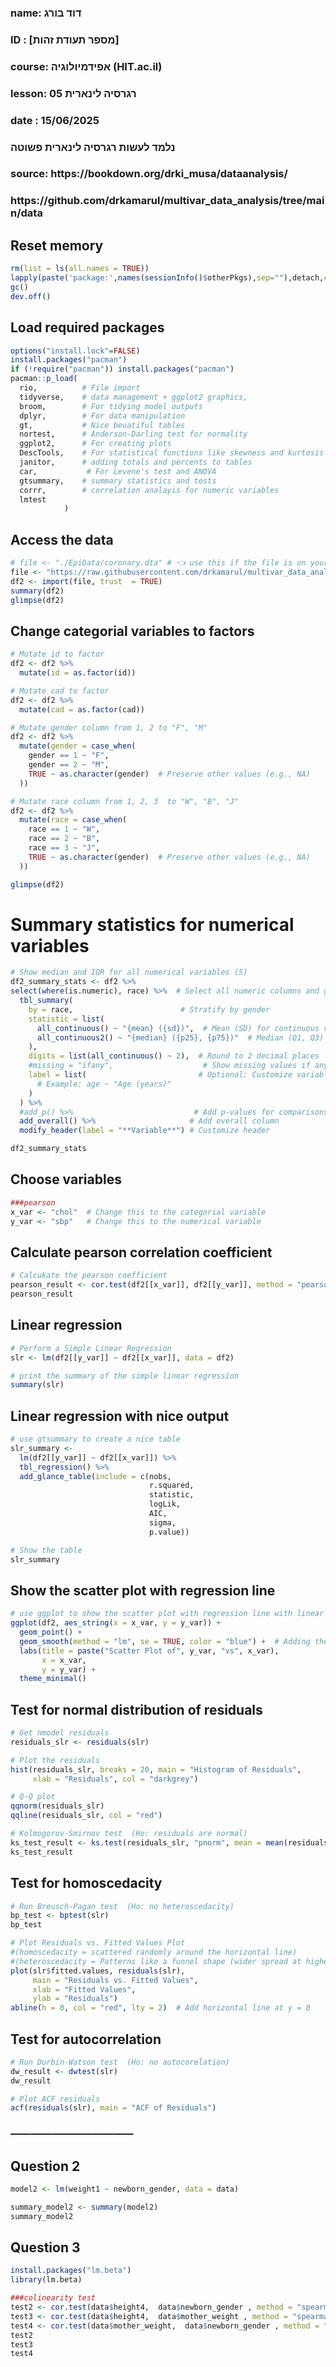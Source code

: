 ###
### name: דוד בורג
### ID  : [מספר תעודת זהות]
### course: אפידמיולוגיה (HIT.ac.il)
### lesson: רגרסיה לינארית 05   
### date  : 15/06/2025
###  
### נלמד לעשות רגרסיה לינארית פשוטה
###
### source:  https://bookdown.org/drki_musa/dataanalysis/
###          https://github.com/drkamarul/multivar_data_analysis/tree/main/data


## Reset memory
```{r setup-packages, include = FALSE}
rm(list = ls(all.names = TRUE))
lapply(paste('package:',names(sessionInfo()$otherPkgs),sep=""),detach,character.only=TRUE,unload=TRUE,force=TRUE)
gc()
dev.off()
```

## Load required packages
```{r load-packages, include = FALSE}
options("install.lock"=FALSE)
install.packages("pacman")
if (!require("pacman")) install.packages("pacman")
pacman::p_load(
  rio,          # File import
  tidyverse,    # data management + ggplot2 graphics, 
  broom,        # For tidying model outputs
  dplyr,        # For data manipulation
  gt,           # Nice beuatiful tables
  nortest,      # Anderson-Darling test for normality
  ggplot2,      # For creating plots
  DescTools,    # For statistical functions like skewness and kurtosis
  janitor,      # adding totals and percents to tables
  car,           # For Levene's test and ANOVA
  gtsummary,    # summary statistics and tests
  corrr,        # correlation analayis for numeric variables
  lmtest
            )
```

## Access the data
```{r read-data, echo = TRUE}
# file <- "./EpiData/coronary.dta" # 👈 use this if the file is on your computer
file <- "https://raw.githubusercontent.com/drkamarul/multivar_data_analysis/refs/heads/main/data/coronary.dta"
df2 <- import(file, trust  = TRUE)
summary(df2)
glimpse(df2)
```

## Change categorial variables to factors
```{r cat-to-factor, echo = TRUE}
# Mutate id to factor
df2 <- df2 %>%
  mutate(id = as.factor(id))

# Mutate cad to factor
df2 <- df2 %>%
  mutate(cad = as.factor(cad))

# Mutate gender column from 1, 2 to "F", "M"
df2 <- df2 %>%
  mutate(gender = case_when(
    gender == 1 ~ "F",
    gender == 2 ~ "M",
    TRUE ~ as.character(gender)  # Preserve other values (e.g., NA)
  ))

# Mutate race column from 1, 2, 3  to "W", "B", "J"
df2 <- df2 %>%
  mutate(race = case_when(
    race == 1 ~ "W",
    race == 2 ~ "B",
    race == 3 ~ "J",
    TRUE ~ as.character(gender)  # Preserve other values (e.g., NA)
  ))

glimpse(df2)
```

# Summary statistics for numerical variables
```{r summary-stats, echo = TRUE}
# Show median and IQR for all numerical variables (5)
df2_summary_stats <- df2 %>%
select(where(is.numeric), race) %>%  # Select all numeric columns and gender
  tbl_summary(
    by = race,                        # Stratify by gender
    statistic = list(
      all_continuous() ~ "{mean} ({sd})",  # Mean (SD) for continuous variables
      all_continuous2() ~ "{median} ({p25}, {p75})"  # Median (Q1, Q3) for non-normal
    ),
    digits = list(all_continuous() ~ 2),  # Round to 2 decimal places
    #missing = "ifany",                    # Show missing values if any
    label = list(                         # Optional: Customize variable labels
      # Example: age ~ "Age (years)"
    )
  ) %>%
  #add_p() %>%                           # Add p-values for comparisons
  add_overall() %>%                     # Add overall column
  modify_header(label = "**Variable**") # Customize header

df2_summary_stats
```

## Choose variables
```{r choose-vars, echo = TRUE}
###pearson
x_var <- "chol"  # Change this to the categorial variable
y_var <- "sbp"   # Change this to the numerical variable
```

## Calculate pearson correlation coefficient
```{r pearson, echo = TRUE}
# Calcukate the pearson coefficient
pearson_result <- cor.test(df2[[x_var]], df2[[y_var]], method = "pearson", use = "complete.obs")
pearson_result
```

## Linear regression
```{r slr, echo = TRUE}
# Perform a Simple Linear Regression
slr <- lm(df2[[y_var]] ~ df2[[x_var]], data = df2)

# print the summary of the simple linear regression
summary(slr)
```

## Linear regression with nice output
```{r slr-summary, echo = TRUE}
# use gtsummary to create a nice table
slr_summary <-
  lm(df2[[y_var]] ~ df2[[x_var]]) %>% 
  tbl_regression() %>%
  add_glance_table(include = c(nobs,
                               r.squared,
                               statistic,
                               logLik,
                               AIC,
                               sigma,
                               p.value))

# Show the table
slr_summary
```

## Show the scatter plot with regression line
```{r polt-regression, echo = TRUE}
# use ggplot to show the scatter plot with regression line with linear model and confidence interval
ggplot(df2, aes_string(x = x_var, y = y_var)) +
  geom_point() +
  geom_smooth(method = "lm", se = TRUE, color = "blue") +  # Adding the trend line with linear model
  labs(title = paste("Scatter Plot of", y_var, "vs", x_var),
       x = x_var,
       y = y_var) +
  theme_minimal()
```

## Test for normal distribution of residuals
```{r residuals, echo = TRUE}
# Get nmodel residuals
residuals_slr <- residuals(slr)

# Plot the residuals
hist(residuals_slr, breaks = 20, main = "Histogram of Residuals", 
     xlab = "Residuals", col = "darkgrey")

# Q-Q plot
qqnorm(residuals_slr)
qqline(residuals_slr, col = "red")

# Kolmogorov-Smirnov test  (Ho: residuals are normal)
ks_test_result <- ks.test(residuals_slr, "pnorm", mean = mean(residuals_slr), sd = sd(residuals_slr))
ks_test_result
```

## Test for homoscedacity
```{r homoscedacity, echo = TRUE}
# Run Breusch-Pagan test  (Ho: no heteroscedacity)
bp_test <- bptest(slr)
bp_test

# Plot Residuals vs. Fitted Values Plot
#(homoscedacity = scattered randomly around the horizontal line)
#(heteroscedacity = Patterns like a funnel shape (wider spread at higher/lower fitted values), curves, or systematic trends)
plot(slr$fitted.values, residuals(slr),
     main = "Residuals vs. Fitted Values",
     xlab = "Fitted Values",
     ylab = "Residuals")
abline(h = 0, col = "red", lty = 2)  # Add horizontal line at y = 0
```

## Test for autocorrelation 
```{r autocorrelation , echo = TRUE}
# Run Durbin-Watson test  (Ho: no autocorelation)
dw_result <- dwtest(slr)
dw_result

# Plot ACF residuals
acf(residuals(slr), main = "ACF of Residuals")
```



### ------------------------------------



## Question 2
```{r Q2, include=FALSE}
model2 <- lm(weight1 ~ newborn_gender, data = data)

summary_model2 <- summary(model2)
summary_model2
```


## Question 3
```{r Q3, include=FALSE}
install.packages("lm.beta")
library(lm.beta)

###colinearity test
test2 <- cor.test(data$height4,  data$newborn_gender , method = "spearman", use = "complete.obs")
test3 <- cor.test(data$height4,  data$mother_weight , method = "spearman", use = "complete.obs")
test4 <- cor.test(data$mother_weight,  data$newborn_gender , method = "spearman", use = "complete.obs")
test2
test3
test4
```